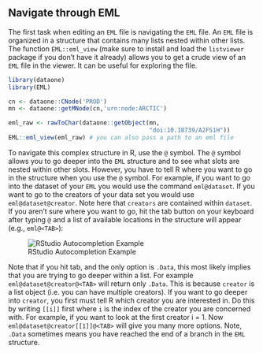 ## Navigate through EML

The first task when editing an `EML` file is navigating the `EML` file. An `EML` file is organized in a structure that contains many lists nested within other lists. 
The function `EML::eml_view` (make sure to install and load the `listviewer` package if you don't have it already) allows you to get a crude view of an `EML` file in the viewer. It can be useful for exploring the file.

```r
library(dataone)
library(EML)

cn <- dataone::CNode('PROD')
mn <- dataone::getMNode(cn,'urn:node:ARCTIC')
```
```r
eml_raw <- rawToChar(dataone::getObject(mn,
                                        "doi:10.18739/A2FS1H"))
EML::eml_view(eml_raw) # you can also pass a path to an eml file
```

To navigate this complex structure in R, use the `@` symbol. The `@` symbol allows you to go deeper into the `EML` structure and to see what slots are nested within other slots. However, you have to tell R where you want to go in the structure when you use the `@` symbol. For example, if you want to go into the dataset of your `EML` you would use the command ```eml@dataset```. If you want to go to the creators of your data set you would use ```eml@dataset@creator```. Note here that `creators` are contained within `dataset`. If you aren't sure where you want to go, hit the tab button on your keyboard after typing `@` and a list of available locations in the structure will appear (e.g., `eml@<TAB>`):

![RStudio Autocompletion Example](../images/rstudio_autocomplete.png)

Note that if you hit tab, and the only option is `.Data`, this most likely implies that you are trying to go deeper within a list. For example ```eml@dataset@creator@<TAB>``` will return only `.Data`. This is because `creator` is a list object (i.e. you can have multiple creators). If you want to go deeper into `creator`, you first must tell R which creator you are interested in. Do this by writing `[[i]]` first where `i` is the index of the creator you are concerned with. For example, if you want to look at the first creator i = 1. Now ```eml@dataset@creator[[1]]@<TAB>``` will give you many more options. Note, `.Data` sometimes means you have reached the end of a branch in the `EML` structure.
